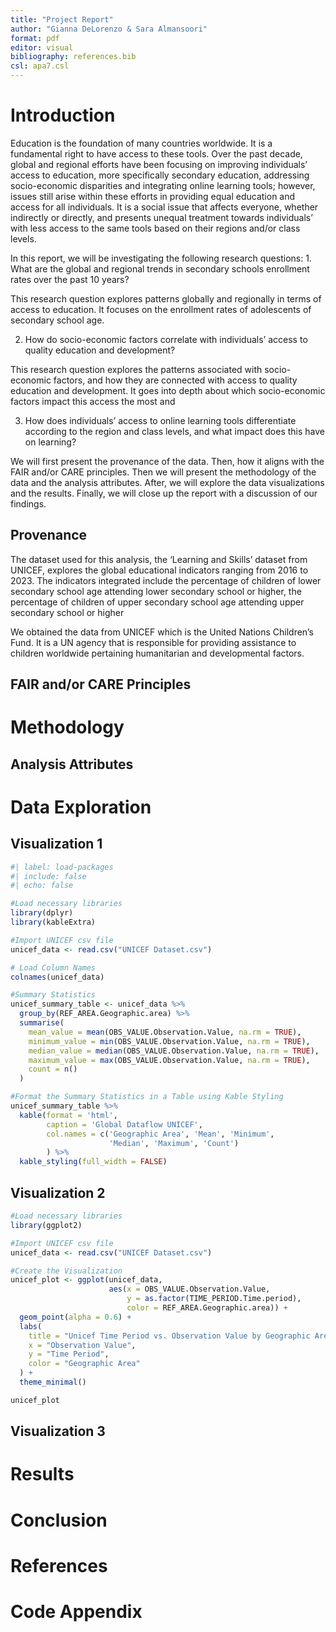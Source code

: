 ```yaml
---
title: "Project Report"
author: "Gianna DeLorenzo & Sara Almansoori"
format: pdf
editor: visual
bibliography: references.bib  
csl: apa7.csl  
---
```


# Introduction

Education is the foundation of many countries worldwide. It is a fundamental right to have access to these tools. Over the past decade, global and regional efforts have been focusing on improving individuals' access to education, more specifically secondary education, addressing socio-economic disparities and integrating online learning tools; however, issues still arise within these efforts in providing equal education and access for all individuals. It is a social issue that affects everyone, whether indirectly or directly, and presents unequal treatment towards individuals' with less access to the same tools based on their regions and/or class levels. 

In this report, we will be investigating the following research questions: 
1. What are the global and regional trends in secondary schools enrollment rates over the past 10 years? 

This research question explores patterns globally and regionally in terms of access to education. It focuses on the enrollment rates of adolescents of secondary school age. 

2. How do socio-economic factors correlate with individuals' access to quality education and development? 

This research question explores the patterns associated with socio-economic factors, and how they are connected with access to quality education and development. It goes into depth about which socio-economic factors impact this access the most and 

3. How does individuals' access to online learning tools differentiate according to the region and class levels, and what impact does this have on learning? 

We will first present the provenance of the data. Then, how it aligns with the FAIR and/or CARE principles. Then we will present the methodology of the data and the analysis attributes. After, we will explore the data visualizations and the results. Finally, we will close up the report with a discussion of our findings.

## Provenance

The dataset used for this analysis, the 'Learning and Skills' dataset from UNICEF, explores the global educational indicators ranging from 2016 to 2023. The indicators integrated include the percentage of children of lower secondary school age attending lower secondary school or higher, the percentage of children of upper secondary school age attending upper secondary school or higher

We obtained the data from UNICEF which is the United Nations Children's Fund. It is a UN agency that is responsible for providing assistance to children worldwide pertaining humanitarian and developmental factors.

## FAIR and/or CARE Principles

# Methodology

## Analysis Attributes

# Data Exploration

## Visualization 1

```r
#| label: load-packages
#| include: false
#| echo: false

#Load necessary libraries
library(dplyr)
library(kableExtra)

#Import UNICEF csv file
unicef_data <- read.csv("UNICEF Dataset.csv")

# Load Column Names
colnames(unicef_data)

#Summary Statistics
unicef_summary_table <- unicef_data %>%
  group_by(REF_AREA.Geographic.area) %>%
  summarise(
    mean_value = mean(OBS_VALUE.Observation.Value, na.rm = TRUE),
    minimum_value = min(OBS_VALUE.Observation.Value, na.rm = TRUE),
    median_value = median(OBS_VALUE.Observation.Value, na.rm = TRUE),
    maximum_value = max(OBS_VALUE.Observation.Value, na.rm = TRUE),
    count = n()
  )

#Format the Summary Statistics in a Table using Kable Styling
unicef_summary_table %>%
  kable(format = 'html',
        caption = 'Global Dataflow UNICEF',
        col.names = c('Geographic Area', 'Mean', 'Minimum', 
                      'Median', 'Maximum', 'Count')
        ) %>%
  kable_styling(full_width = FALSE)

```

## Visualization 2

```r

#Load necessary libraries
library(ggplot2)

#Import UNICEF csv file
unicef_data <- read.csv("UNICEF Dataset.csv")

#Create the Visualization
unicef_plot <- ggplot(unicef_data,
                      aes(x = OBS_VALUE.Observation.Value, 
                          y = as.factor(TIME_PERIOD.Time.period),
                          color = REF_AREA.Geographic.area)) +
  geom_point(alpha = 0.6) +
  labs(
    title = "Unicef Time Period vs. Observation Value by Geographic Area",
    x = "Observation Value",
    y = "Time Period",
    color = "Geographic Area"
  ) +
  theme_minimal()

unicef_plot

```

## Visualization 3

# Results

# Conclusion 

# References

# Code Appendix

```r

```

